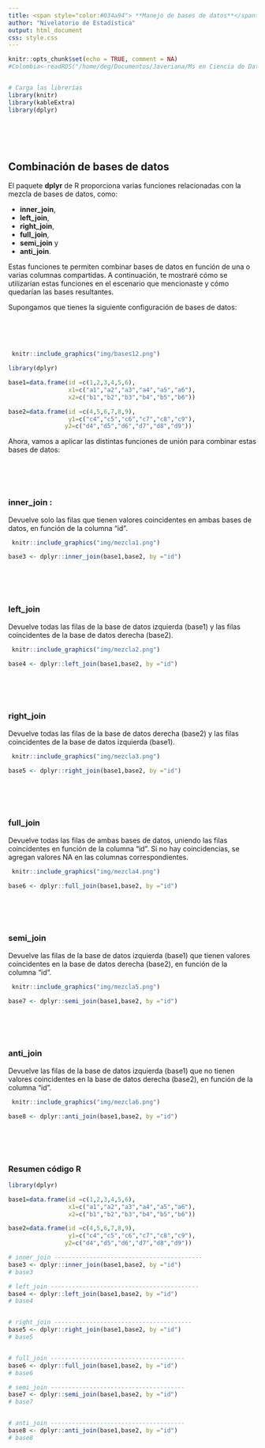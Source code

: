 ```yaml
---
title: <span style="color:#034a94"> **Manejo de bases de datos**</span>
author: "Nivelatorio de Estadística"
output: html_document
css: style.css
---
```


```r
knitr::opts_chunk$set(echo = TRUE, comment = NA)
#Colombia<-readRDS("/home/deg/Documentos/Javeriana/Ms en Ciencia de Datos/repository/dataset/Colombia.RDS")


# Carga las librerías
library(knitr)
library(kableExtra)
library(dplyr)
```


<br/><br/><br/>

## **Combinación de bases de datos**

El paquete **dplyr** de R proporciona varias funciones relacionadas con la mezcla de bases de datos, como: 

* **inner_join**, 
* **left_join**, 
* **right_join**, 
* **full_join**, 
* **semi_join** y 
* **anti_join**. 

Estas funciones te permiten combinar bases de datos en función de una o varias columnas compartidas. A continuación, te mostraré cómo se utilizarían estas funciones en el escenario que mencionaste y cómo quedarían las bases resultantes.

Supongamos que tienes la siguiente configuración de bases de datos:

<br/><br/><br/>

```r
 knitr::include_graphics("img/bases12.png")
```

```r
library(dplyr)

base1=data.frame(id =c(1,2,3,4,5,6),
                 x1=c("a1","a2","a3","a4","a5","a6"),
                 x2=c("b1","b2","b3","b4","b5","b6"))

base2=data.frame(id =c(4,5,6,7,8,9),
                 y1=c("c4","c5","c6","c7","c8","c9"),
                y2=c("d4","d5","d6","d7","d8","d9"))
```



Ahora, vamos a aplicar las distintas funciones de unión para combinar estas bases de datos:

<br/><br/><br/>

### **inner_join** : 

Devuelve solo las filas que tienen valores coincidentes en ambas bases de datos, en función de la columna "id".


```r
 knitr::include_graphics("img/mezcla1.png")
```


```r
base3 <- dplyr::inner_join(base1,base2, by ="id") 
```

<br/><br/><br/>

### **left_join**  

Devuelve todas las filas de la base de datos izquierda (base1) y las filas coincidentes de la base de datos derecha (base2).


```r
 knitr::include_graphics("img/mezcla2.png")
```

```r
base4 <- dplyr::left_join(base1,base2, by ="id") 
```


<br/><br/><br/>

###  **right_join** 

Devuelve todas las filas de la base de datos derecha (base2) y las filas coincidentes de la base de datos izquierda (base1).


```r
 knitr::include_graphics("img/mezcla3.png")
```

```r
base5 <- dplyr::right_join(base1,base2, by ="id") 
```


<br/><br/><br/>

### **full_join** 

Devuelve todas las filas de ambas bases de datos, uniendo las filas coincidentes en función de la columna "id". Si no hay coincidencias, se agregan valores NA en las columnas correspondientes.

```r
 knitr::include_graphics("img/mezcla4.png")
```
```r
base6 <- dplyr::full_join(base1,base2, by ="id") 
```

<br/><br/><br/>

### **semi_join** 

Devuelve las filas de la base de datos izquierda (base1) que tienen valores coincidentes en la base de datos derecha (base2), en función de la columna "id".

```r
 knitr::include_graphics("img/mezcla5.png")
```

```r
base7 <- dplyr::semi_join(base1,base2, by ="id") 
```

<br/><br/><br/>

### **anti_join** 

Devuelve las filas de la base de datos izquierda (base1) que no tienen valores coincidentes en la base de datos derecha (base2), en función de la columna "id".

```r
 knitr::include_graphics("img/mezcla6.png")
```

```r
base8 <- dplyr::anti_join(base1,base2, by ="id")
```

<br/><br/><br/>

### **Resumen código R**

```r
library(dplyr)

base1=data.frame(id =c(1,2,3,4,5,6),
                 x1=c("a1","a2","a3","a4","a5","a6"),
                 x2=c("b1","b2","b3","b4","b5","b6"))

base2=data.frame(id =c(4,5,6,7,8,9),
                 y1=c("c4","c5","c6","c7","c8","c9"),
                y2=c("d4","d5","d6","d7","d8","d9"))

# inner_join ------------------------------------------
base3 <- dplyr::inner_join(base1,base2, by ="id") 
# base3

# left_join ------------------------------------------
base4 <- dplyr::left_join(base1,base2, by ="id") 
# base4


# right_join ---------------------------------------
base5 <- dplyr::right_join(base1,base2, by ="id") 
# base5


# full_join --------------------------------------
base6 <- dplyr::full_join(base1,base2, by ="id") 
# base6

# semi_join --------------------------------------
base7 <- dplyr::semi_join(base1,base2, by ="id") 
# base7


# anti_join --------------------------------------
base8 <- dplyr::anti_join(base1,base2, by ="id") 
# base8

```




